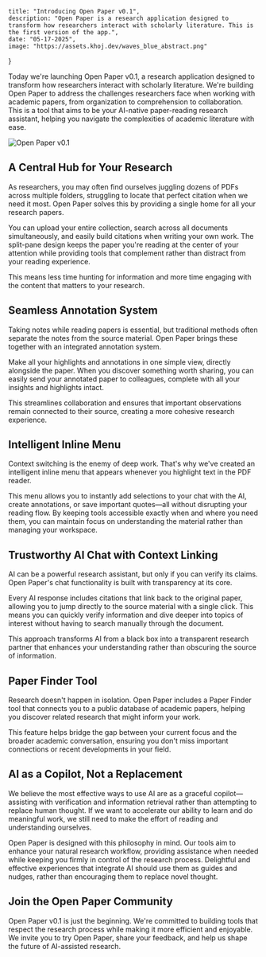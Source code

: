     title: "Introducing Open Paper v0.1",
    description: "Open Paper is a research application designed to transform how researchers interact with scholarly literature. This is the first version of the app.",
    date: "05-17-2025",
    image: "https://assets.khoj.dev/waves_blue_abstract.png"
}

Today we're launching Open Paper v0.1, a research application designed to transform how researchers interact with scholarly literature. We're building Open Paper to address the challenges researchers face when working with academic papers, from organization to comprehension to collaboration. This is a tool that aims to be your AI-native paper-reading research assistant, helping you navigate the complexities of academic literature with ease.

![Open Paper v0.1](https://assets.khoj.dev/openpaper_still_v01.png)

## A Central Hub for Your Research

As researchers, you may often find ourselves juggling dozens of PDFs across multiple folders, struggling to locate that perfect citation when we need it most. Open Paper solves this by providing a single home for all your research papers.

You can upload your entire collection, search across all documents simultaneously, and easily build citations when writing your own work. The split-pane design keeps the paper you're reading at the center of your attention while providing tools that complement rather than distract from your reading experience.

This means less time hunting for information and more time engaging with the content that matters to your research.

## Seamless Annotation System

Taking notes while reading papers is essential, but traditional methods often separate the notes from the source material. Open Paper brings these together with an integrated annotation system.

Make all your highlights and annotations in one simple view, directly alongside the paper. When you discover something worth sharing, you can easily send your annotated paper to colleagues, complete with all your insights and highlights intact.

This streamlines collaboration and ensures that important observations remain connected to their source, creating a more cohesive research experience.

## Intelligent Inline Menu

Context switching is the enemy of deep work. That's why we've created an intelligent inline menu that appears whenever you highlight text in the PDF reader.

This menu allows you to instantly add selections to your chat with the AI, create annotations, or save important quotes—all without disrupting your reading flow. By keeping tools accessible exactly when and where you need them, you can maintain focus on understanding the material rather than managing your workspace.

## Trustworthy AI Chat with Context Linking

AI can be a powerful research assistant, but only if you can verify its claims. Open Paper's chat functionality is built with transparency at its core.

Every AI response includes citations that link back to the original paper, allowing you to jump directly to the source material with a single click. This means you can quickly verify information and dive deeper into topics of interest without having to search manually through the document.

This approach transforms AI from a black box into a transparent research partner that enhances your understanding rather than obscuring the source of information.

## Paper Finder Tool

Research doesn't happen in isolation. Open Paper includes a Paper Finder tool that connects you to a public database of academic papers, helping you discover related research that might inform your work.

This feature helps bridge the gap between your current focus and the broader academic conversation, ensuring you don't miss important connections or recent developments in your field.

## AI as a Copilot, Not a Replacement

We believe the most effective ways to use AI are as a graceful copilot—assisting with verification and information retrieval rather than attempting to replace human thought. If we want to accelerate our ability to learn and do meaningful work, we still need to make the effort of reading and understanding ourselves.

Open Paper is designed with this philosophy in mind. Our tools aim to enhance your natural research workflow, providing assistance when needed while keeping you firmly in control of the research process. Delightful and effective experiences that integrate AI should use them as guides and nudges, rather than encouraging them to replace novel thought.

## Join the Open Paper Community

Open Paper v0.1 is just the beginning. We're committed to building tools that respect the research process while making it more efficient and enjoyable. We invite you to try Open Paper, share your feedback, and help us shape the future of AI-assisted research.
